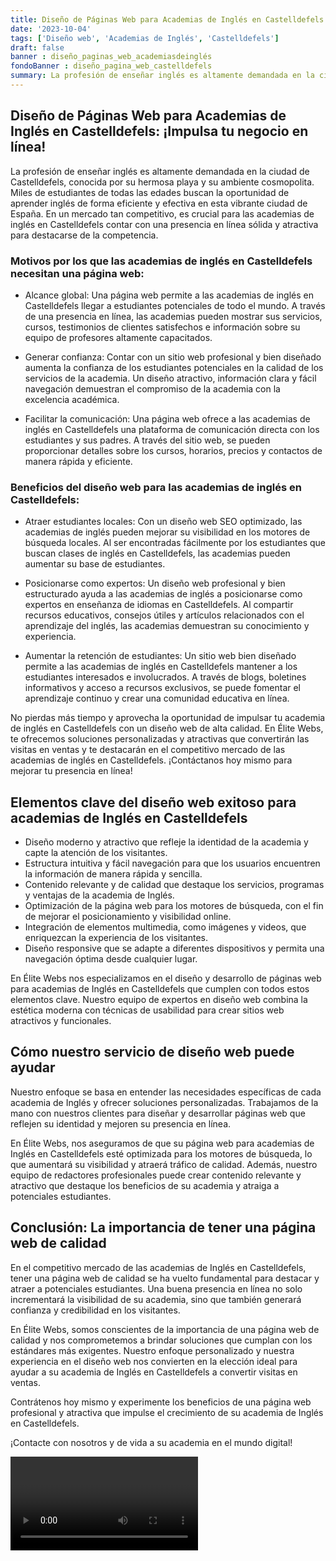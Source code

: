 ```yaml
---
title: Diseño de Páginas Web para Academias de Inglés en Castelldefels
date: '2023-10-04'
tags: ['Diseño web', 'Academias de Inglés', 'Castelldefels']
draft: false
banner : diseño_paginas_web_academiasdeinglés
fondoBanner : diseño_pagina_web_castelldefels
summary: La profesión de enseñar inglés es altamente demandada en la ciudad de Castelldefels, conocida por su hermosa playa y su ambiente cosmopolita. Miles de estudiantes de todas las edades buscan la oportunidad de aprender inglés de forma eficiente y efectiva en esta vibrante ciudad de España. En un mercado tan competitivo, es crucial para las academias de inglés en Castelldefels contar con una presencia en línea sólida y atractiva para destacarse de la competencia.
---
```


## Diseño de Páginas Web para Academias de Inglés en Castelldefels: ¡Impulsa tu negocio en línea!

La profesión de enseñar inglés es altamente demandada en la ciudad de Castelldefels, conocida por su hermosa playa y su ambiente cosmopolita. Miles de estudiantes de todas las edades buscan la oportunidad de aprender inglés de forma eficiente y efectiva en esta vibrante ciudad de España. En un mercado tan competitivo, es crucial para las academias de inglés en Castelldefels contar con una presencia en línea sólida y atractiva para destacarse de la competencia.

### Motivos por los que las academias de inglés en Castelldefels necesitan una página web:

- Alcance global: Una página web permite a las academias de inglés en Castelldefels llegar a estudiantes potenciales de todo el mundo. A través de una presencia en línea, las academias pueden mostrar sus servicios, cursos, testimonios de clientes satisfechos e información sobre su equipo de profesores altamente capacitados.

- Generar confianza: Contar con un sitio web profesional y bien diseñado aumenta la confianza de los estudiantes potenciales en la calidad de los servicios de la academia. Un diseño atractivo, información clara y fácil navegación demuestran el compromiso de la academia con la excelencia académica.

- Facilitar la comunicación: Una página web ofrece a las academias de inglés en Castelldefels una plataforma de comunicación directa con los estudiantes y sus padres. A través del sitio web, se pueden proporcionar detalles sobre los cursos, horarios, precios y contactos de manera rápida y eficiente.

### Beneficios del diseño web para las academias de inglés en Castelldefels:

- Atraer estudiantes locales: Con un diseño web SEO optimizado, las academias de inglés pueden mejorar su visibilidad en los motores de búsqueda locales. Al ser encontradas fácilmente por los estudiantes que buscan clases de inglés en Castelldefels, las academias pueden aumentar su base de estudiantes.

- Posicionarse como expertos: Un diseño web profesional y bien estructurado ayuda a las academias de inglés a posicionarse como expertos en enseñanza de idiomas en Castelldefels. Al compartir recursos educativos, consejos útiles y artículos relacionados con el aprendizaje del inglés, las academias demuestran su conocimiento y experiencia.

- Aumentar la retención de estudiantes: Un sitio web bien diseñado permite a las academias de inglés en Castelldefels mantener a los estudiantes interesados e involucrados. A través de blogs, boletines informativos y acceso a recursos exclusivos, se puede fomentar el aprendizaje continuo y crear una comunidad educativa en línea.

No pierdas más tiempo y aprovecha la oportunidad de impulsar tu academia de inglés en Castelldefels con un diseño web de alta calidad. En Élite Webs, te ofrecemos soluciones personalizadas y atractivas que convertirán las visitas en ventas y te destacarán en el competitivo mercado de las academias de inglés en Castelldefels. ¡Contáctanos hoy mismo para mejorar tu presencia en línea!

<GifSeo />

<Cta />

## Elementos clave del diseño web exitoso para academias de Inglés en Castelldefels

- Diseño moderno y atractivo que refleje la identidad de la academia y capte la atención de los visitantes.
- Estructura intuitiva y fácil navegación para que los usuarios encuentren la información de manera rápida y sencilla.
- Contenido relevante y de calidad que destaque los servicios, programas y ventajas de la academia de Inglés.
- Optimización de la página web para los motores de búsqueda, con el fin de mejorar el posicionamiento y visibilidad online.
- Integración de elementos multimedia, como imágenes y videos, que enriquezcan la experiencia de los visitantes.
- Diseño responsive que se adapte a diferentes dispositivos y permita una navegación óptima desde cualquier lugar.

En Élite Webs nos especializamos en el diseño y desarrollo de páginas web para academias de Inglés en Castelldefels que cumplen con todos estos elementos clave. Nuestro equipo de expertos en diseño web combina la estética moderna con técnicas de usabilidad para crear sitios web atractivos y funcionales.

## Cómo nuestro servicio de diseño web puede ayudar

Nuestro enfoque se basa en entender las necesidades específicas de cada academia de Inglés y ofrecer soluciones personalizadas. Trabajamos de la mano con nuestros clientes para diseñar y desarrollar páginas web que reflejen su identidad y mejoren su presencia en línea.

En Élite Webs, nos aseguramos de que su página web para academias de Inglés en Castelldefels esté optimizada para los motores de búsqueda, lo que aumentará su visibilidad y atraerá tráfico de calidad. Además, nuestro equipo de redactores profesionales puede crear contenido relevante y atractivo que destaque los beneficios de su academia y atraiga a potenciales estudiantes.

## Conclusión: La importancia de tener una página web de calidad

En el competitivo mercado de las academias de Inglés en Castelldefels, tener una página web de calidad se ha vuelto fundamental para destacar y atraer a potenciales estudiantes. Una buena presencia en línea no solo incrementará la visibilidad de su academia, sino que también generará confianza y credibilidad en los visitantes.

En Élite Webs, somos conscientes de la importancia de una página web de calidad y nos comprometemos a brindar soluciones que cumplan con los estándares más exigentes. Nuestro enfoque personalizado y nuestra experiencia en el diseño web nos convierten en la elección ideal para ayudar a su academia de Inglés en Castelldefels a convertir visitas en ventas.

Contrátenos hoy mismo y experimente los beneficios de una página web profesional y atractiva que impulse el crecimiento de su academia de Inglés en Castelldefels.

¡Contacte con nosotros y de vida a su academia en el mundo digital!

<Video />

<CtaBot job='Academias de Inglés' city='Castelldefels'/>

<Gmaps query='Castelldefels+españa+maps' />